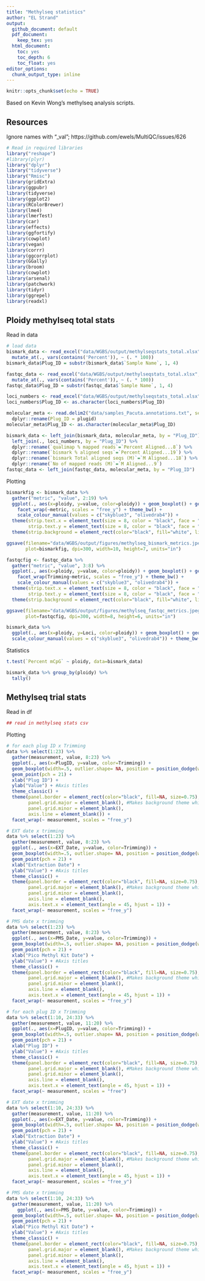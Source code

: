 ```yaml
---
title: "Methylseq statistics"
author: "EL Strand"
output:
  github_document: default
  pdf_document:
    keep_tex: yes
  html_document:
    toc: yes
    toc_depth: 6
    toc_float: yes
editor_options: 
  chunk_output_type: inline
---
```


```r
knitr::opts_chunk$set(echo = TRUE)
```

Based on Kevin Wong's methylseq analysis scripts. 

## Resources 

Ignore names with "_val"; https://github.com/ewels/MultiQC/issues/626

```r
# Read in required libraries
library("reshape")
#library(plyr)
library("dplyr")
library("tidyverse")
library("Rmisc")
library(gridExtra)
library(ggpubr)
library(tidyverse)
library(ggplot2)
library(RColorBrewer)
library(lme4)
library(lmerTest)
library(car)
library(effects)
library(ggfortify)
library(cowplot)
library(vegan)
library(corrr)
library(ggcorrplot)
library(GGally)
library(broom)
library(cowplot)
library(arsenal)
library(patchwork)
library(tidyr)
library(ggrepel)
library(readxl)
```

## Ploidy methylseq total stats 

Read in data 

```r
# load data
bismark_data <- read_excel("data/WGBS/output/methylseqstats_total.xlsx", sheet = "Qualimap_Bismark") %>%
  mutate_at(., vars(contains('Percent')), ~ (. * 100))
bismark_data$Plug_ID = substr(bismark_data$`Sample Name`, 1, 4)

fastqc_data <- read_excel("data/WGBS/output/methylseqstats_total.xlsx", sheet = "cutadapt_fastqc") %>%
  mutate_at(., vars(contains('Percent')), ~ (. * 100))
fastqc_data$Plug_ID = substr(fastqc_data$`Sample Name`, 1, 4)

loci_numbers <- read_excel("data/WGBS/output/methylseqstats_total.xlsx", sheet = "Loci_pre_allfilt")
loci_numbers$Plug_ID <- as.character(loci_numbers$Plug_ID)

molecular_meta <- read.delim2("data/samples_Pacuta.annotations.txt", sep = "\t") %>% select(plugid, ploidy, treesplit) %>%
  dplyr::rename(Plug_ID = plugid)
molecular_meta$Plug_ID <- as.character(molecular_meta$Plug_ID)

bismark_data <- left_join(bismark_data, molecular_meta, by = "Plug_ID") %>% 
  left_join(., loci_numbers, by = "Plug_ID") %>%
  dplyr::rename(`qualimap % mapped reads`=`Percent Aligned...8`) %>%
  dplyr::rename(`bismark % aligned seqs`=`Percent Aligned...19`) %>%
  dplyr::rename(`bismark Total aligned seqs (M)`=`M Aligned...18`) %>%
  dplyr::rename(`No of mapped reads (M)`=`M Aligned...9`)
fastqc_data <- left_join(fastqc_data, molecular_meta, by = "Plug_ID")
```

Plotting

```r
bismarkfig <- bismark_data %>% 
  gather("metric", "value", 2:19) %>%
  ggplot(., aes(x=ploidy, y=value, color=ploidy)) + geom_boxplot() + geom_point() +
    facet_wrap(~metric, scales = "free_y") + theme_bw() +
    scale_colour_manual(values = c("skyblue3", "olivedrab4")) +
  theme(strip.text.x = element_text(size = 8, color = "black", face = "bold"),
        strip.text.y = element_text(size = 8, color = "black", face = "bold")) +
  theme(strip.background = element_rect(color="black", fill="white", linewidth=0.5, linetype="solid"))

ggsave(filename="data/WGBS/output/figures/methylseq_bismark_metrics.jpeg", 
       plot=bismarkfig, dpi=300, width=10, height=7, units="in")

fastqcfig <- fastqc_data %>% 
  gather("metric", "value", 3:8) %>%
  ggplot(., aes(x=ploidy, y=value, color=ploidy)) + geom_boxplot() + geom_point() +
    facet_wrap(Trimming~metric, scales = "free_y") + theme_bw() +
    scale_colour_manual(values = c("skyblue3", "olivedrab4")) +
  theme(strip.text.x = element_text(size = 8, color = "black", face = "bold"),
        strip.text.y = element_text(size = 8, color = "black", face = "bold")) +
  theme(strip.background = element_rect(color="black", fill="white", linewidth=0.5, linetype="solid"))

ggsave(filename="data/WGBS/output/figures/methylseq_fastqc_metrics.jpeg", 
       plot=fastqcfig, dpi=300, width=8, height=6, units="in")

bismark_data %>%  
  ggplot(., aes(x=ploidy, y=Loci, color=ploidy)) + geom_boxplot() + geom_point() +
  scale_colour_manual(values = c("skyblue3", "olivedrab4")) + theme_bw()
```

Statistics 

```r
t.test(`Percent mCpG` ~ ploidy, data=bismark_data)

bismark_data %>% group_by(ploidy) %>%
  tally()
```






## Methylseq trial stats 

Read in df

```r
## read in methylseq stats csv 
```


Plotting 

```r
# for each plug ID x Trimming
data %>% select(1:23) %>%
  gather(measurement, value, 8:23) %>%
  ggplot(., aes(x=PlugID, y=value, color=Trimming)) +
  geom_boxplot(width=.5, outlier.shape= NA, position = position_dodge(width = 0.5), alpha = 0.7) +
  geom_point(pch = 21) +
  xlab("Plug ID") +  
  ylab("Value") + #Axis titles
  theme_classic() + 
  theme(panel.border = element_rect(color="black", fill=NA, size=0.75), 
        panel.grid.major = element_blank(), #Makes background theme white
        panel.grid.minor = element_blank(), 
        axis.line = element_blank()) +
  facet_wrap(~ measurement, scales = "free_y")

# EXT date x trimming
data %>% select(1:23) %>%
  gather(measurement, value, 8:23) %>%
  ggplot(., aes(x=EXT_Date, y=value, color=Trimming)) +
  geom_boxplot(width=.5, outlier.shape= NA, position = position_dodge(width = 0.5), alpha = 0.7) +
  geom_point(pch = 21) +
  xlab("Extraction Date") +  
  ylab("Value") + #Axis titles
  theme_classic() + 
  theme(panel.border = element_rect(color="black", fill=NA, size=0.75), 
        panel.grid.major = element_blank(), #Makes background theme white
        panel.grid.minor = element_blank(), 
        axis.line = element_blank(),
        axis.text.x = element_text(angle = 45, hjust = 1)) +
  facet_wrap(~ measurement, scales = "free_y")

# PMS date x trimming
data %>% select(1:23) %>%
  gather(measurement, value, 8:23) %>%
  ggplot(., aes(x=PMS_Date, y=value, color=Trimming)) +
  geom_boxplot(width=.5, outlier.shape= NA, position = position_dodge(width = 0.5), alpha = 0.7) +
  geom_point(pch = 21) +
  xlab("Pico Methyl Kit Date") +  
  ylab("Value") + #Axis titles
  theme_classic() + 
  theme(panel.border = element_rect(color="black", fill=NA, size=0.75), 
        panel.grid.major = element_blank(), #Makes background theme white
        panel.grid.minor = element_blank(), 
        axis.line = element_blank(),
        axis.text.x = element_text(angle = 45, hjust = 1)) +
  facet_wrap(~ measurement, scales = "free_y")
```

```r
# for each plug ID x Trimming
data %>% select(1:10, 24:33) %>%
  gather(measurement, value, 11:20) %>%
  ggplot(., aes(x=PlugID, y=value, color=Trimming)) +
  geom_boxplot(width=.5, outlier.shape= NA, position = position_dodge(width = 0.5), alpha = 0.7) +
  geom_point(pch = 21) +
  xlab("Plug ID") +  
  ylab("Value") + #Axis titles
  theme_classic() + 
  theme(panel.border = element_rect(color="black", fill=NA, size=0.75), 
        panel.grid.major = element_blank(), #Makes background theme white
        panel.grid.minor = element_blank(), 
        axis.line = element_blank(),
        axis.text.x = element_text(angle = 45, hjust = 1)) +
  facet_wrap(~ measurement, scales = "free")

# EXT date x trimming
data %>% select(1:10, 24:33) %>%
  gather(measurement, value, 11:20) %>%
  ggplot(., aes(x=EXT_Date, y=value, color=Trimming)) +
  geom_boxplot(width=.5, outlier.shape= NA, position = position_dodge(width = 0.5), alpha = 0.7) +
  geom_point(pch = 21) +
  xlab("Extraction Date") +  
  ylab("Value") + #Axis titles
  theme_classic() + 
  theme(panel.border = element_rect(color="black", fill=NA, size=0.75), 
        panel.grid.major = element_blank(), #Makes background theme white
        panel.grid.minor = element_blank(), 
        axis.line = element_blank(),
        axis.text.x = element_text(angle = 45, hjust = 1)) +
  facet_wrap(~ measurement, scales = "free_y")

# PMS date x trimming
data %>% select(1:10, 24:33) %>%
  gather(measurement, value, 11:20) %>%
    ggplot(., aes(x=PMS_Date, y=value, color=Trimming)) +
  geom_boxplot(width=.5, outlier.shape= NA, position = position_dodge(width = 0.5), alpha = 0.7) +
  geom_point(pch = 21) +
  xlab("Pico Methyl Kit Date") +  
  ylab("Value") + #Axis titles
  theme_classic() + 
  theme(panel.border = element_rect(color="black", fill=NA, size=0.75), 
        panel.grid.major = element_blank(), #Makes background theme white
        panel.grid.minor = element_blank(), 
        axis.line = element_blank(),
        axis.text.x = element_text(angle = 45, hjust = 1)) +
  facet_wrap(~ measurement, scales = "free_y")
```

